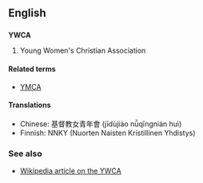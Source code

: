 ==English==
==={{initialism}}===
'''YWCA'''

#Young Women's Christian Association

====Related terms====
*[[YMCA]]

====Translations====
*Chinese: 基督教女青年會 (jīdùjiào nǚqīngnián huì)
*Finnish: NNKY (Nuorten Naisten Kristillinen Yhdistys)

===See also===
*[[w:YWCA|Wikipedia article on the YWCA]]